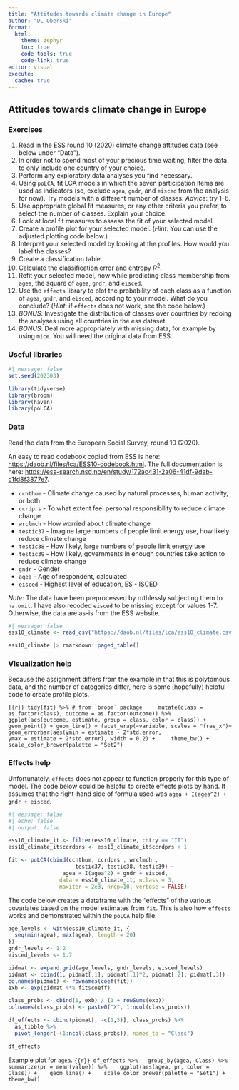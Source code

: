 ```yaml
---
title: "Attitudes towards climate change in Europe"
author: "DL Oberski"
format: 
  html:
    theme: zephyr
    toc: true
    code-tools: true
    code-link: true
editor: visual
execute:
  cache: true
---
```


## Attitudes towards climate change in Europe

### Exercises

(@) Read in the ESS round 10  (2020) climate change attitudes data (see below under "Data").
(@) In order not to spend most of your precious time waiting, filter the data to only include one country of your choice. 
(@) Perform any exploratory data analyses you find necessary. 
(@) Using `poLCA`, fit LCA models in which the seven participation items are used as indicators (so, exclude `agea`, `gndr`, and `eisced` from the analysis for now). Try models with a different number of classes. _Advice_: try 1--6. 
(@) Use appropriate global fit measures, or any other criteria you prefer, to select the number of classes. Explain your choice.
(@) Look at local fit measures to assess the fit of your selected model. 
(@) Create a profile plot for your selected model. (_Hint_: You can use the adjusted plotting code below.)
(@) Interpret your selected model by looking at the profiles. How would you label the classes?
(@) Create a classification table.
(@) Calculate the classification error and entropy $R^2$. 
(@) Refit your selected model, now while predicting class membership from `agea`, the square of `agea`, `gndr`, and `eisced`. 
(@) Use the `effects` library to plot the probability of each class as a function of `agea`, `gndr`, and `eisced`, according to your model. What do you conclude? (_Hint_: if `effects` does not work, see the code below.)
(@) _BONUS_: Investigate the distribution of classes over countries by redoing the analyses using all countries in the ess dataset
(@) _BONUS_: Deal more appropriately with missing data, for example by using `mice`. You will need the original data from ESS.

### Useful libraries

```r
#| message: false
set.seed(202303)

library(tidyverse)
library(broom) 
library(haven)
library(poLCA)
```

### Data

Read the data from the European Social Survey, round 10 (2020). 

An easy to read codebook copied from ESS is here: <https://daob.nl/files/lca/ESS10-codebook.html>. The full documentation is here: <https://ess-search.nsd.no/en/study/172ac431-2a06-41df-9dab-c1fd8f3877e7>.

   - `ccnthum` - Climate change caused by natural processes, human activity, or both
   - `ccrdprs` - To what extent feel personal responsibility to reduce climate change
   - `wrclmch` - How worried about climate change
   - `testic37` - Imagine large numbers of people limit energy use, how likely reduce climate change
   - `testic38` - How likely, large numbers of people limit energy use
   - `testic39` - How likely, governments in enough countries take action to reduce climate change
  - `gndr` - Gender 
  -  `agea` - Age of respondent, calculated 
  - `eisced` -  Highest level of education, ES - [ISCED](https://ec.europa.eu/eurostat/statistics-explained/index.php?title=International_Standard_Classification_of_Education_(ISCED))

_Note_: The data have been preprocessed by ruthlessly subjecting them to `na.omit`. I have also recoded `eisced` to be missing except for values 1-7. Otherwise, the data are as-is from the ESS website.

```r
#| message: false
ess10_climate <- read_csv("https://daob.nl/files/lca/ess10_climate.csv.gz") 

ess10_climate |> rmarkdown::paged_table()
```


### Visualization help

Because the assignment differs from the example in that this is polytomous data, and the number of categories differ, here is some (hopefully) helpful code to create profile plots.

```{{r}}
tidy(fit) %>% # from `broom` package
    mutate(class = as.factor(class), outcome = as.factor(outcome)) %>%
    ggplot(aes(outcome, estimate, group = class, color = class)) +
    geom_point() + geom_line() + facet_wrap(~variable, scales = "free_x")+
    geom_errorbar(aes(ymin = estimate - 2*std.error, 
                      ymax = estimate + 2*std.error), width = 0.2) +
    theme_bw() + scale_color_brewer(palette = "Set2")
```

### Effects help

Unfortunately, `effects` does not appear to function properly for this type of model. The code below could be helpful to create effects plots by hand. It assumes that the right-hand side of formula used was `agea + I(agea^2) + gndr + eisced`.

```r
#| message: false
#| echo: false
#| output: false

ess10_climate_it <- filter(ess10_climate, cntry == "IT")
ess10_climate_it$ccrdprs <- ess10_climate_it$ccrdprs + 1

fit <- poLCA(cbind(ccnthum, ccrdprs , wrclmch , 
                     testic37, testic38, testic39) ~ 
                 agea + I(agea^2) + gndr + eisced, 
                data = ess10_climate_it, nclass = 3, 
                maxiter = 2e3, nrep=10, verbose = FALSE)
```

The code below creates a dataframe with the "effects" of the various covariates based on the model estimates from `fit`. This is also how `effects` works and demonstrated within the `poLCA` help file. 

```r
age_levels <- with(ess10_climate_it, {
  seq(min(agea), max(agea), length = 20)
})
gndr_levels <- 1:2
eisced_levels <- 1:7

pidmat <- expand.grid(age_levels, gndr_levels, eisced_levels)
pidmat <- cbind(1, pidmat[,1], pidmat[,1]^2, pidmat[,2], pidmat[,3])
colnames(pidmat) <- rownames(coef(fit))
exb <- exp(pidmat %*% fit$coeff)

class_probs <- cbind(1, exb) / (1 + rowSums(exb))
colnames(class_probs) <- paste0("X", 1:ncol(class_probs))

df_effects <- cbind(pidmat[, -c(1,3)], class_probs) %>% 
  as_tibble %>%
  pivot_longer(-(1:ncol(class_probs)), names_to = "Class") 

df_effects
```

Example plot for `agea`.
```{{r}}
df_effects %>%
  group_by(agea, Class) %>% 
  summarize(pr = mean(value)) %>% 
  ggplot(aes(agea, pr, color = Class)) + 
  geom_line() + 
  scale_color_brewer(palette = "Set1") + 
  theme_bw()
```



